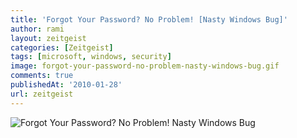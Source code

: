 ```yaml
---
title: 'Forgot Your Password? No Problem! [Nasty Windows Bug]'
author: rami
layout: zeitgeist
categories: [Zeitgeist]
tags: [microsoft, windows, security]
image: forgot-your-password-no-problem-nasty-windows-bug.gif
comments: true
publishedAt: '2010-01-28'
url: zeitgeist
---
```


![Forgot Your Password? No Problem! Nasty Windows Bug](/assets/images/content/zeitgeist/forgot-your-password-no-problem-nasty-windows-bug.gif)
